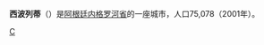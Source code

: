 {{Expand English|time=2018-11-10T14:30:38+00:00}}
{{unreferenced|time=2018-11-10T14:30:38+00:00}}
{{Infobox settlement
| name                    = 西波列蒂
| native_name             = 
| native_name_lang        = [[ES|ES]]
| settlement_type         = [[阿根廷城市列表|阿根廷城市列表]]
| image_skyline           = Cipolletti_-_Bienvenidos.jpg
| image_alt               = 
| image_caption           = 
| image_shield            = COA-Cipolletti.svg
| shield_alt              = 
| nickname                = 
| motto                   = 
| image_map               = 
| map_alt                 = 
| map_caption             = 
| pushpin_map             = Argentina
| pushpin_label_position  = 
| pushpin_map_alt         = 
| pushpin_map_caption     = 西波列蒂在[[阿根廷|阿根廷]]的位置
| coordinates             = {{coord|38|56|S|67|59|W|region:AR_type:city|display=inline,title}}
| coor_pinpoint           = 
| coordinates_footnotes   = 
| subdivision_type        = [[世界政區索引|世界政區索引]]
| subdivision_name        = {{flag|Argentina}}
| subdivision_type1       = [[阿根廷行政区划|行政区划]]
| subdivision_name1       = [[内格罗河省_(阿根廷)|内格罗河省]]
| subdivision_type2       = {{tsl|en|Departments of Argentina||Department}}
| subdivision_name2       = General Roca
| established_title       = 成立
| established_date        =1903年10月3日
| founder                 = Coronel Fernandez Oro
| government_footnotes    = 
| leader_party            =
| leader_title            = [[市长|市长]]
| leader_name             =  Anibal Tortoriello ({{tsl|en|Civic Coalition ARI||ARI}}) 
| unit_pref               = Metric
| area_footnotes          = 
| area_total_km2          = 52547.8
| area_note               = 
| elevation_footnotes     = 
| elevation_m             = 165
| population_footnotes    = 
| population_total        = 87,492
| population_as_of        = 2010年人口普查
| population_density_km2  = auto
| population_demonym      = {{lang|es|cipoleño}}
| population_note         = 
| timezone1               = [[阿根廷时区|ART]]
| utc_offset1             = -3
| timezone1_DST           = 
| utc_offset1_DST         = 
| postal_code_type        = {{tsl|en|Argentine postal code||郵政編碼}}
| postal_code             = [[ISO_3166-2:AR|R]]8324
| area_code_type          = {{tsl|en|Telephone numbering in Argentina||區號}}
| area_code               = +54 299
| blank_name              = [[柯本气候分类法|柯本气候分类法]]
| blank_info              = [[沙漠气候|沙漠气候]]
| website                 = [http://www.cipolletti.gob.ar/index.php Official website]
| footnotes               = 
}}

'''西波列蒂'''（{{lang-es|Cipolletti}}）是[[阿根廷|阿根廷]][[内格罗河省|内格罗河省]]的一座城市，人口75,078（2001年）。

{{Argentina-stub}}

[[Category:阿根廷城市|C]]